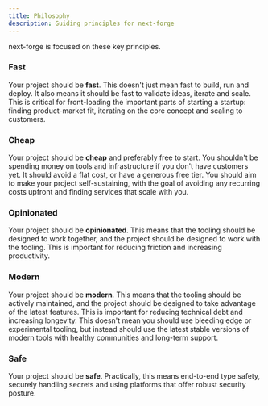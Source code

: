 ```yaml
---
title: Philosophy
description: Guiding principles for next-forge
---
```


next-forge is focused on these key principles.

### Fast

Your project should be **fast**. This doesn't just mean fast to build, run and deploy. It also means it should be fast to validate ideas, iterate and scale. This is critical for front-loading the important parts of starting a startup: finding product-market fit, iterating on the core concept and scaling to customers.

### Cheap

Your project should be **cheap** and preferably free to start. You shouldn't be spending money on tools and infrastructure if you don't have customers yet. It should avoid a flat cost, or have a generous free tier. You should aim to make your project self-sustaining, with the goal of avoiding any recurring costs upfront and finding services that scale with you.

### Opinionated

Your project should be **opinionated**. This means that the tooling should be designed to work together, and the project should be designed to work with the tooling. This is important for reducing friction and increasing productivity.

### Modern

Your project should be **modern**. This means that the tooling should be actively maintained, and the project should be designed to take advantage of the latest features. This is important for reducing technical debt and increasing longevity. This doesn't mean you should use bleeding edge or experimental tooling, but instead should use the latest stable versions of modern tools with healthy communities and long-term support.

### Safe

Your project should be **safe**. Practically, this means end-to-end type safety, securely handling secrets and using platforms that offer robust security posture.
